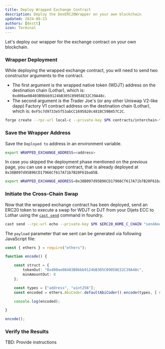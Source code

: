 ```yaml
---
title: Deploy Wrapped Exchange Contract
description: Deploy the DexERC20Wrapper on your own blockchain
updated: 2024-08-23
authors: [0xstt]
icon: Terminal
---
```



Let's deploy our wrapper for the exchange contract on your own blockchain. 

<Steps>
<Step>

### Wrapper Deployment

While deploying the wrapped exchange contract, you will need to send two constructor arguments to the contract.

- The first argument is the wrapped native token (WDJT) address on the destination chain (Lothar), which is: `0xd00ae08403B9bbb9124bB305C09058E32C39A48c`.
- The second argument is the Trader Joe's (or any other Uniswap V2-like dapp) Factory V1 contract address on the destination chain (Lothar), which is: `0xF5c7d9733e5f53abCC1695820c4818C59B457C2C`.

```bash
forge create --rpc-url local-c --private-key $PK contracts/interchain-token-transfer/cross-chain-token-swaps/DexERC20Wrapper.sol:DexERC20Wrapper --constructor-args 0xd00ae08403B9bbb9124bB305C09058E32C39A48c 0xF5c7d9733e5f53abCC1695820c4818C59B457C2C
```

</Step>
<Step>

### Save the Wrapper Address

Save the `Deployed to` address in an environment variable.


```bash
export WRAPPED_EXCHANGE_ADDRESS=<address>
```

In case you skipped the deployment phase mentioned on the previous page, you can use a wrapper contract, that is already deployed at `0x38B097d95B96CD17966Cf617A71b7B20F61ba85B`.

```bash
export WRAPPED_EXCHANGE_ADDRESS=0x38B097d95B96CD17966Cf617A71b7B20F61ba85B
```

</Step>
<Step>

### Initiate the Cross-Chain Swap

Now that the wrapped exchange contract has been deployed, send an ERC20 token to execute a swap for WDJT or DJT from your Dijets ECC to Lothar using the [`cast send`](https://book.getfoundry.sh/reference/cast/cast-send) command in foundry.

```bash
cast send --rpc-url echo --private-key $PK $ERC20_HOME_C_CHAIN "sendAndCall((bytes32, address, address, bytes, uint256, uint256, address, address, address, uint256, uint256), uint256)" "(${C_CHAIN_BLOCKCHAIN_ID_HEX}, ${ERC20_TOKEN_REMOTE_ECC}, ${WRAPPED_EXCHANGE_ADDRESS}, 0x00000000000000000000000000000000000000000000000000000000000000000000000000000000000000000000000000000000000000000000000000000000, 2500000, 2000000, 0x0000000000000000000000000000000000000000, ${FUNDED_ADDRESS}, ${ERC20_HOME_C_CHAIN}, 0, 0)" 100000000000000000000
```

<Accordions>
<Accordion title="Generate Payload">
 
The ```payload``` parameter that we sent can be generated via following JavaScript file:

```typescript
const { ethers } = require("ethers");

function encode() {

    const struct = {
        tokenOut: "0xd00ae08403B9bbb9124bB305C09058E32C39A48c",
        minAmountOut: 0
    };

    const types = ["address", "uint256"];
    const encoded = ethers.AbiCoder.defaultAbiCoder().encode(types, [ struct.tokenOut, struct.minAmountOut ]);

    console.log(encoded);

}

encode();
```
 
</Accordion>
</Accordions>

</Step>
<Step>

### Verify the Results

TBD: Provide instructions

</Step>
</Steps>




